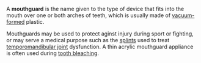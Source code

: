 A '''mouthguard''' is the name given to the type of device that fits into the mouth over one or both arches of teeth, which is usually made of [[vacuum-formed]] plastic.

Mouthguards may be used to protect aginst injury during sport or fighting, or may serve a medical purpose such as the [[splints]] used to treat [[temporomandibular joint]] dysfunction. A thin acrylic mouthguard appliance is often used during [[tooth bleaching]].